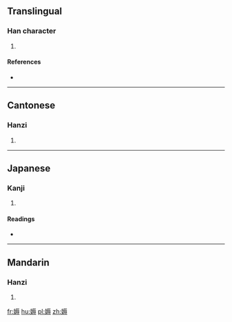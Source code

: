 ==Translingual==

===Han character===
{{Han char|rn=38|rad=女|as=10|sn=13|four=4144<sub>3</sub>|canj=女一女戈 (VMVI)|ids=⿰[[女]][[辱]]}}

# {{defn|Han|sort=女10}}

====References====
* {{Han ref|kx=0268.100|dkj=06578|dj=0535.320|hdz=21071.110|uh=5AB7|ud=23223|bh=DD40|bd=56640}}

----

==Cantonese==

===Hanzi===
{{yue-hanzi|jyut=[[juk6]]|y=yuk6}}

# {{defn|lang=yue|sort=女10}}

----

==Japanese==

===Kanji===
{{ja-kanji|grade=|rs=女10}}

# {{defn|lang=ja|sort=女10}}

====Readings====
* {{ja-readings|on=[[じょく]] (joku), [[にく]] (niku)|kun=[[おこたる]] (okotaru)}}

----

==Mandarin==

===Hanzi===
{{cmn-hanzi|pin=[[rù]] ([[ru4]])|wg=ju<sup>4</sup>}}

# {{defn|lang=cmn|sort=女10}}

[[fr:媷]]
[[hu:媷]]
[[pl:媷]]
[[zh:媷]]